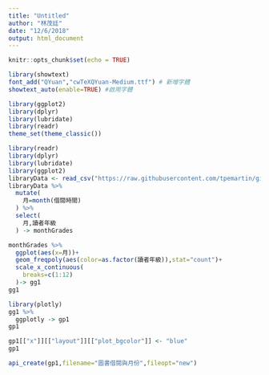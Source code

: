 ```yaml
---
title: "Untitled"
author: "林茂廷"
date: "12/6/2018"
output: html_document
---
```


```r
knitr::opts_chunk$set(echo = TRUE)
```

```r
library(showtext)
font_add("QYuan","cwTeXQYuan-Medium.ttf") # 新增字體
showtext_auto(enable=TRUE) #啟用字體

library(ggplot2)
library(dplyr)
library(lubridate)
library(readr)
theme_set(theme_classic())
```

```r
library(readr)
library(dplyr)
library(lubridate)
library(ggplot2)
libraryData <- read_csv("https://raw.githubusercontent.com/tpemartin/github-data/master/libraryData.csv")
libraryData %>%
  mutate(
    月=month(借閱時間)
  ) %>% 
  select(
    月,讀者年級
  ) -> monthGrades

monthGrades %>%
  ggplot(aes(x=月))+
  geom_freqpoly(aes(color=as.factor(讀者年級)),stat="count")+
  scale_x_continuous(
    breaks=c(1:12)
  )-> gg1
gg1
```

```r
library(plotly)
gg1 %>% 
  ggplotly -> gp1
gp1
```

```r
gp1[["x"]][["layout"]][["plot_bgcolor"]] <- "blue"
gp1
```

```r
api_create(gp1,filename="圖書借閱與月份",fileopt="new")
```

